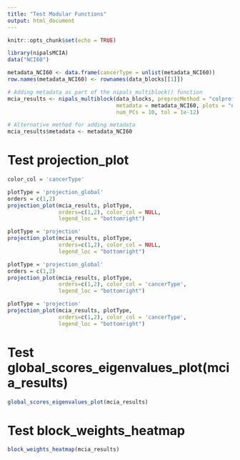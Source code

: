 ```yaml
---
title: "Test Modular Functions"
output: html_document
---
```


```r
knitr::opts_chunk$set(echo = TRUE)
```

```r
library(nipalsMCIA)
data("NCI60")

metadata_NCI60 <- data.frame(cancerType = unlist(metadata_NCI60))
row.names(metadata_NCI60) <- rownames(data_blocks[[1]])

# Adding metadata as part of the nipals_multiblock() function
mcia_results <- nipals_multiblock(data_blocks, preprocMethod = "colprofile", 
                                  metadata = metadata_NCI60, plots = "none",
                                  num_PCs = 10, tol = 1e-12)

# Alternative method for adding metadata
mcia_results$metadata <- metadata_NCI60
```

# Test  projection_plot
```r
color_col = 'cancerType'
```

```r
plotType = 'projection_global'
orders = c(1,2)
projection_plot(mcia_results, plotType,
                orders=c(1,2), color_col = NULL,
                legend_loc = "bottomright")
```

```r
plotType = 'projection'
projection_plot(mcia_results, plotType,
                orders=c(1,2), color_col = NULL,
                legend_loc = "bottomright")
```

```r
plotType = 'projection_global'
orders = c(1,2)
projection_plot(mcia_results, plotType,
                orders=c(1,2), color_col = 'cancerType',
                legend_loc = "bottomright")
```

```r
plotType = 'projection'
projection_plot(mcia_results, plotType,
                orders=c(1,2), color_col = 'cancerType',
                legend_loc = "bottomright")
```

# Test global_scores_eigenvalues_plot(mcia_results)
```r
global_scores_eigenvalues_plot(mcia_results)
```

# Test block_weights_heatmap
```r
block_weights_heatmap(mcia_results)
```

    